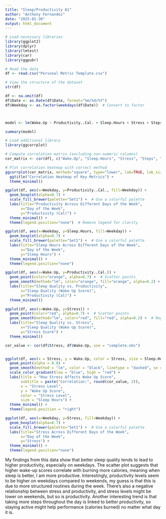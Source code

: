 ```yaml
---
title: "Sleep/Productivity A1"
author: "Anthony Fernandez"
date: "2025-01-30"
output: html_document
---
```


```r
# Load necessary libraries
library(ggplot2)
library(dplyr)
library(lmtest)
library(car)
library(ggpubr)

# Read the data
df <- read.csv("Personal Metric Template.csv")

# View the structure of the dataset
str(df)

```

```r

df <- na.omit(df) 
df$Date <- as.Date(df$Date, format="%m/%d/%Y")
df$Weekday <- as.factor(weekdays(df$Date))  # Convert to factor



model <- lm(Wake.Up ~ Productivity..Cal. + Sleep.Hours + Stress + Steps + Weekday , data=df)

summary(model)

```

```r
# Load additional library
library(ggcorrplot)

# Compute correlation matrix (excluding non-numeric columns)
cor_matrix <- cor(df[, c("Wake.Up", "Sleep.Hours", "Stress", "Steps", "Productivity..Cal.")], use="complete.obs")

# Plot correlation heatmap with correct method
ggcorrplot(cor_matrix, method="square", type="lower", lab=TRUE, lab_size=3, colors = c("red", "white", "blue")) +
  ggtitle("Correlation Heatmap of Key Metrics") +
  theme_minimal()

```

```r
ggplot(df, aes(x=Weekday, y=Productivity..Cal., fill=Weekday)) +
  geom_boxplot(alpha=0.7) +
  scale_fill_brewer(palette="Set1") +  # Use a colorful palette
  labs(title="Productivity Across Different Days of the Week",
       x="Day of the Week",
       y="Productivity (Cal)") +
  theme_minimal() +
  theme(legend.position="none")  # Remove legend for clarity
```

```r
ggplot(df, aes(x=Weekday, y=Sleep.Hours, fill=Weekday)) +
  geom_boxplot(alpha=0.7) +
  scale_fill_brewer(palette="Set1") +  # Use a colorful palette
  labs(title="Sleep Hours Across Different Days of the Week",
       x="Day of the Week",
       y="Sleep Hours") +
  theme_minimal() +
  theme(legend.position="none") 
```



```r
ggplot(df, aes(x=Wake.Up, y=Productivity..Cal.)) +
  geom_point(color="orange", alpha=0.7) +  # Scatter points
  geom_smooth(method="lm", color="orange", fill="orange", alpha=0.2) +  # Regression line
  labs(title="Sleep Quality vs. Productivity",
       x="Sleep Quality (Wake Up Score)",
       y="Productivity (Cal)") +
  theme_minimal()
```

```r
ggplot(df, aes(x=Wake.Up, y=Stress)) +
  geom_point(color="red", alpha=0.7) +  # Scatter points
  geom_smooth(method="lm", color="red", fill="red", alpha=0.2) +  # Regression line
  labs(title="Sleep Quality vs. Stress",
       x="Sleep Quality (Wake Up Score)",
       y="Stress Score") +
  theme_minimal()
```


```r
cor_value <- cor(df$Stress, df$Wake.Up, use = "complete.obs")


ggplot(df, aes(x = Stress, y = Wake.Up, color = Stress, size = Sleep.Hours)) +
  geom_point(alpha = 0.8) +
  geom_smooth(method = "lm", color = "black", linetype = "dashed", se = FALSE) +
  scale_color_gradient(low = "blue", high = "red") +
  labs(title = "How Stress Affects Wake Up Score",
       subtitle = paste("Correlation:", round(cor_value, 2)),
       x = "Stress Level",
       y = "Wake Up Score",
       color = "Stress Level",
       size = "Sleep Hours") +
  theme_minimal() +
  theme(legend.position = "right")
```



```r
ggplot(df, aes(x=Weekday, y=Stress, fill=Weekday)) +
  geom_boxplot(alpha=0.7) +
  scale_fill_brewer(palette="Set1") +  # Use a colorful palette
  labs(title="Stress Across Different Days of the Week",
       x="Day of the Week",
       y="Stress") +
  theme_minimal() +
  theme(legend.position="none")
```






My findings from this data show that better sleep quality tends to lead to higher productivity, especially on weekdays. The scatter plot suggests that higher wake-up scores correlate with burning more calories, meaning when sleep is better, I am more productive. Interestingly, productivity levels seem to be higher on weekdays compared to weekends, my guess is that this is due to more structured routines during the week. There’s also a negative relationship between stress and productivity, and stress levels might be lower on weekends, but so is productivity. Another interesting trend is that taking more steps throughout the day is linked to better productivity, so staying active might help performance (calories burned) no matter what day it is.